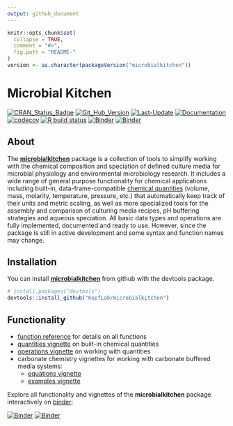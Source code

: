 ```yaml
---
output: github_document
---
```


<!-- README.md is generated from README.Rmd. Please edit that file -->

```r
knitr::opts_chunk$set(
  collapse = TRUE,
  comment = "#>",
  fig.path = "README-"
)
version <- as.character(packageVersion("microbialkitchen"))
```

# Microbial Kitchen

[![CRAN_Status_Badge](http://www.r-pkg.org/badges/version/microbialkitchen)](https://cran.r-project.org/package=microbialkitchen)
[![Git_Hub_Version](https://img.shields.io/badge/GitHub-`r version`-orange.svg?style=flat-square)](/commits)
[![Last-Update](https://img.shields.io/badge/updated-`r gsub('-', '--', Sys.Date())`-yellowgreen.svg)](/commits)
[![Documentation](https://img.shields.io/badge/docs-online-green.svg)](https://microbialkitchen.kopflab.org/reference/)
[![codecov](https://codecov.io/github/KopfLab/microbialkitchen/branch/master/graphs/badge.svg)](https://codecov.io/github/Kopflab/microbialkitchen) 
[![R build status](https://github.com/KopfLab/microbialkitchen/workflows/R-CMD-check/badge.svg)](https://github.com/KopfLab/microbialkitchen/actions)
[![Binder](https://img.shields.io/badge/launch-Jupyter-orange.svg)](https://mybinder.org/v2/gh/KopfLab/microbialkitchen/binder?urlpath=lab)
[![Binder](https://img.shields.io/badge/launch-RStudio-blue.svg)](https://mybinder.org/v2/gh/KopfLab/microbialkitchen/binder?urlpath=rstudio)

## About

The **[microbialkitchen](https://microbialkitchen.kopflab.org/)** package is a collection of tools to simplify working with the chemical composition and speciation of defined culture media for microbial physiology and environmental microbiology research. It includes a wide range of general purpose functionality for chemical applications including built-in, data-frame-compatible [chemical quantities](https://microbialkitchen.kopflab.org/articles/quantities.html) (volume, mass, molarity, temperature, pressure, etc.) that automatically keep track of their units and metric scaling, as well as more specialized tools for the assembly and comparison of culturing media recipes, pH buffering strategies and aqueous speciation. All basic data types and operations are fully implemented, documented and ready to use. However, since the package is still in active development and some syntax and function names may change.

## Installation

You can install **[microbialkitchen](https://microbialkitchen.kopflab.org/)** from github with the devtools package. 

```r
# install.packages("devtools") 
devtools::install_github("KopfLab/microbialkitchen")
```

## Functionality

 - [function reference](https://microbialkitchen.kopflab.org/reference/) for details on all functions
 - [quantities vignette](https://microbialkitchen.kopflab.org/articles/quantities.html) on built-in chemical quantities 
 - [operations vignette](https://microbialkitchen.kopflab.org/articles/operations.html) on working with quantities
 - carbonate chemistry vignettes for working with carbonate buffered media systems:
    - [equations vignette](https://microbialkitchen.kopflab.org/articles/carbonate_chemistry_equations.html)
    - [examples vignette](https://microbialkitchen.kopflab.org/articles/carbonate_chemistry_examples.html)

Explore all functionality and vignettes of the **microbialkitchen** package interactively on [binder](https://mybinder.org/):

[![Binder](https://img.shields.io/badge/launch-Jupyter-orange.svg)](https://mybinder.org/v2/gh/KopfLab/microbialkitchen/binder?urlpath=lab)
[![Binder](https://img.shields.io/badge/launch-RStudio-blue.svg)](https://mybinder.org/v2/gh/KopfLab/microbialkitchen/binder?urlpath=rstudio)
